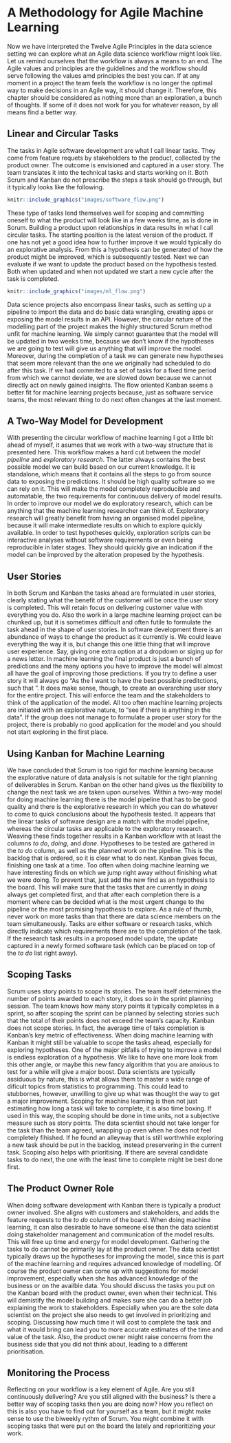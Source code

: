 # A Methodology for Agile Machine Learning

Now we have interpreted the Twelve Agile Principles in the data science setting we can explore what an Agile data science workflow might look like. Let us remind ourselves that the workflow is always a means to an end. The Agile values and principles are the guidelines and the workflow should serve following the values amd principles the best you can. If at any moment in a project the team feels the workflow is no longer the optimal way to make decisions in an Agile way, it should change it. Therefore, this chapter should be considered as nothing more than an exploration, a bunch of thoughts. If some of it does not work for you for whatever reason, by all means find a better way.

## Linear and Circular Tasks

The tasks in Agile software development are what I call linear tasks. They come from feature requets by stakeholders to the product, collected by the product owner. The outcome is envisioned and captured in a user story. The team translates it into the technical tasks and starts working on it. Both Scrum and Kanban do not prescribe the steps a task should go through, but it typically looks like the following.

```r
knitr::include_graphics("images/software_flow.png")
```

These type of tasks lend themselves well for scoping and committing oneself to what the product will look like in a few weeks time, as is done in Scrum. Building a product upon relationships in data results in what I call circular tasks. The starting position is the latest version of the product. If one has not yet a good idea how to further improve it we would typically do an explorative analysis. From this a hypothesis can be generated of how the product might be improved, which is subsequently tested. Next we can evaluate if we want to update the product based on the hypothesis tested. Both when updated and when not updated we start a new cycle after the task is completed.

```r
knitr::include_graphics("images/ml_flow.png")
```

Data science projects also encompass linear tasks, such as setting up a pipeline to import the data and do basic data wrangling, creating apps or exposing the model results in an API. However, the circular nature of the modelling part of the project makes the highly structured Scrum method unfit for machine learning. We simply cannot guarantee that the model will be updated in two weeks time, because we don't know if the hypotheses we are going to test will give us anything that will improve the model. Moreover, during the completion of a task we can generate new hypotheses that seem more relevant than the one we originally had scheduled to do after this task. If we had commited to a set of tasks for a fixed time period from which we cannot deviate, we are slowed down because we cannot directly act on newly gained insights. The flow oriented Kanban seems a better fit for machine learning projects because, just as software service teams, the most relevant thing to do next often changes at the last moment. 

## A Two-Way Model for Development

With presenting the circular workflow of machine learning I got a little bit ahead of myself, it asumes that we work with a two-way structure that is presented here. This workflow makes a hard cut between the *model pipeline* and *exploratory research*. The latter always contains the best possible model we can build based on our current knowledge. It is standalone, which means that it contains all the steps to go from source data to exposing the predictions. It should be high quality software so we can rely on it. This will make the model completely reproducible and automatable, the two requirements for continuous delivery of model results. In order to improve our model we do exploratory research, which can be anything that the machine learning researcher can think of. Exploratory research will greatly benefit from having an organised model pipeline, because it will make intermediate results on which to explore quickly available. In order to test hypotheses quickly, exploration scripts can be interactive analyses without software requirements or even being reproducible in later stages. They should quickly give an indication if the model can be improved by the alteration propesed by the hypothesis. 

## User Stories

In both Scrum and Kanban the tasks ahead are formulated in user stories, clearly stating what the benefit of the customer will be once the user story is completed. This will retain focus on delivering customer value with everything you do. Also the work in a large machine learning project can be chunked up, but it is sometimes difficult and often futile to formulate the task ahead in the shape of user stories. In software development there is an abundance of ways to change the product as it currently is. We could leave everything the way it is, but change this one little thing that will improve user experience. Say, giving one extra option at a dropdown or siging up for a news letter. In machine learning the final product is just a bunch of predictions and the many options you have to improve the model will almost all have the goal of improving those predictions. If you try to define a user story it will always go "As the <user of the model> I want to have the best possible preditctions, such that <application of the model>". It does make sense, though, to create an overarching user story for the entire project. This will enforce the team and the stakeholders to think of the application of the model. All too often machine learning projects are initiated with an explorative nature, to "see if there is anything in the data". If the group does not manage to formulate a proper user story for the project, there is probably no good application for the model and you should not start exploring in the first place. 

## Using Kanban for Machine Learning

We have concluded that Scrum is too rigid for machine learning because the explorative nature of data analysis is not suitable for the tight planning of deliverables in Scrum. Kanban on the other hand gives us the flexibility to change the next task we are taken upon ourselves. Within a two-way model for doing machine learning there is the model pipeline that has to be good quality and there is the explorative research in which you can do whatever to come to quick conclusions about the hypothesis tested. It appears that the linear tasks of software design are a match with the model pipeline, whereas the circular tasks are applicable to the exploratory research. Weaving these finds together results in a Kanban workflow with at least the columns *to do*, *doing*, and *done*. Hypotheses to be tested are gathered in the *to do* column, as well as the planned work on the pipeline. This is the backlog that is ordered, so it is clear what to do next. Kanban gives focus, finishing one task at a time. Too often when doing machine learning we have interesting finds on which we jump right away without finishing what we were doing. To prevent that, just add the new find as an hypothesis to the board. This will make sure that the tasks that are currently in *doing* always get completed first, and that after each completion there is a moment where can be decided what is the most urgent change to the pipeline or the most promising hypothesis to explore. As a rule of thumb, never work on more tasks than that there are data science members on the team simultaneously. Tasks are either software or research tasks, which directly indicate which requirements there are to the completion of the task. If the research task results in a proposed model update, the update captured in a newly formed software task (which can be placed on top of the *to do* list right away).

## Scoping Tasks

Scrum uses story points to scope its stories. The team itself determines the number of points awarded to each story, it does so in the sprint planning session. The team knows how many story points it typically completes in a sprint, so after scoping the sprint can be planned by selecting stories such that the total of their points does not exceed the team's capacity. Kanban does not scope stories. In fact, the average time of taks completion is Kanban's key metric of effectiveness. When doing machine learning with Kanban it might still be valuable to scope the tasks ahead, especially for exploring hypotheses. One of the major pitfalls of trying to improve a model is endless exploration of a hypothesis. We like to have one more look from this other angle, or maybe this new fancy algorithm that you are anxious to test for a while will give a major boost. Data scientists are typically assiduous by nature, this is what allows them to master a wide range of dificult topics from statistics to programming. This could lead to stubbornes, however, unwilling to give up what was thought the way to get a major improvement. Scoping for machine learning is then not just estimating how long a task will take to complete, it is also time boxing. If used in this way, the scoping should be done in time units, not a subjective measure such as story points. The data scientist should not take longer for the task than the team agreed, wrapping up even when he does not feel completely fihished. If he found an alleyway that is still worthwhile exploring a new task should be put in the backlog, instead preservering in the current task. Scoping also helps with prioritising. If there are several candidate tasks to do next, the one with the least time to complete might be best done first. 

## The Product Owner Role

When doing software development with Kanban there is typically a product owner involved. She aligns with customers and stakeholders, and adds the feature requests to the *to do* column of the board. When doing machine learning, it can also desirable to have someone else than the data scientist doing stakeholder management and communication of the model results. This will free up time and energy for model development. Gathering the tasks to do cannot be primarily lay at the product owner. The data scientist typically draws up the hypotheses for improving the model, since this is part of the machine learning and requires advanced knowledge of modelling. Of course the product owner can come up with suggestions for model improvement, especially when she has advanced knowledge of the business or on the availble data. You should discuss the tasks you put on the Kanban board with the product owner, even when their technical. This will demistify the model building and makes sure she can do a better job explaining the work to stakeholders. Especially when you are the sole data scientist on the project she also needs to get involved in prioritizing and scoping. Discussing how much time it will cost to complete the task and what it would bring can lead you to more accurate estimates of the time and value of the task. Also, the product owner might raise concerns from the business side that you did not think about, leading to a different prioritisation.

## Monitoring the Process

Reflecting on your workflow is a key element of Agile. Are you still continuously delivering? Are you still aligned with the business? Is there a better way of scoping tasks then you are doing now? How you reflect on this is also you have to find out for yourself as a team, but it might make sense to use the biweekly rythm of Scrum. You might combine it with scoping tasks that were put on the board the lately and reprioritizing your work. 
